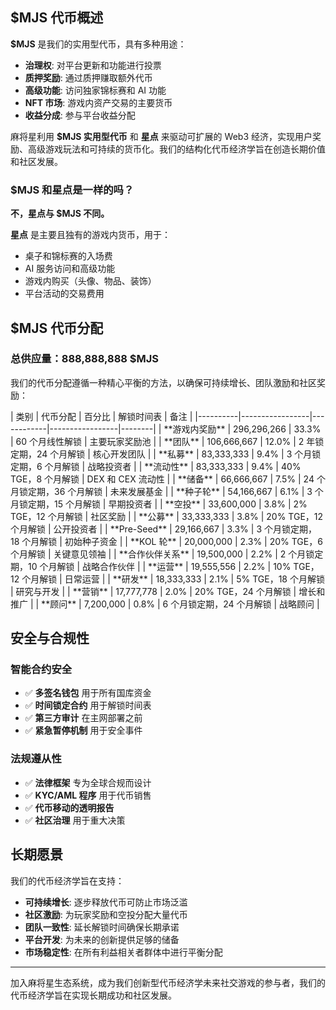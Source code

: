 
## $MJS 代币概述

**$MJS** 是我们的实用型代币，具有多种用途：
- **治理权**: 对平台更新和功能进行投票
- **质押奖励**: 通过质押赚取额外代币
- **高级功能**: 访问独家锦标赛和 AI 功能
- **NFT 市场**: 游戏内资产交易的主要货币
- **收益分成**: 参与平台收益分配

麻将星利用 **$MJS 实用型代币** 和 **星点** 来驱动可扩展的 Web3 经济，实现用户奖励、高级游戏玩法和可持续的货币化。我们的结构化代币经济学旨在创造长期价值和社区发展。

### $MJS 和星点是一样的吗？

**不，星点与 $MJS 不同。**

<Callout type="info">

**星点** 是主要且独有的游戏内货币，用于：
- 桌子和锦标赛的入场费
- AI 服务访问和高级功能
- 游戏内购买（头像、物品、装饰）
- 平台活动的交易费用

</Callout>


## $MJS 代币分配

### 总供应量：888,888,888 $MJS

我们的代币分配遵循一种精心平衡的方法，以确保可持续增长、团队激励和社区奖励：

<Card className='mt-4'>
| 类别 | 代币分配 | 百分比 | 解锁时间表 | 备注 |
|----------|-----------------|------------|-----------------|--------|
| **游戏内奖励** | 296,296,266 | 33.3% | 60 个月线性解锁 | 主要玩家奖励池 |
| **团队** | 106,666,667 | 12.0% | 2 年锁定期，24 个月解锁 | 核心开发团队 |
| **私募** | 83,333,333 | 9.4% | 3 个月锁定期，6 个月解锁 | 战略投资者 |
| **流动性** | 83,333,333 | 9.4% | 40% TGE，8 个月解锁 | DEX 和 CEX 流动性 |
| **储备** | 66,666,667 | 7.5% | 24 个月锁定期，36 个月解锁 | 未来发展基金 |
| **种子轮** | 54,166,667 | 6.1% | 3 个月锁定期，15 个月解锁 | 早期投资者 |
| **空投** | 33,600,000 | 3.8% | 2% TGE，12 个月解锁 | 社区奖励 |
| **公募** | 33,333,333 | 3.8% | 20% TGE，12 个月解锁 | 公开投资者 |
| **Pre-Seed** | 29,166,667 | 3.3% | 3 个月锁定期，18 个月解锁 | 初始种子资金 |
| **KOL 轮** | 20,000,000 | 2.3% | 20% TGE，6 个月解锁 | 关键意见领袖 |
| **合作伙伴关系** | 19,500,000 | 2.2% | 2 个月锁定期，10 个月解锁 | 战略合作伙伴 |
| **运营** | 19,555,556 | 2.2% | 10% TGE，12 个月解锁 | 日常运营 |
| **研发** | 18,333,333 | 2.1% | 5% TGE，18 个月解锁 | 研究与开发 |
| **营销** | 17,777,778 | 2.0% | 20% TGE，24 个月解锁 | 增长和推广 |
| **顾问** | 7,200,000 | 0.8% | 6 个月锁定期，24 个月解锁 | 战略顾问 |
</Card>

## 安全与合规性

### 智能合约安全
- ✅ **多签名钱包** 用于所有国库资金
- ✅ **时间锁定合约** 用于解锁时间表
- ✅ **第三方审计** 在主网部署之前
- ✅ **紧急暂停机制** 用于安全事件

### 法规遵从性
- ✅ **法律框架** 专为全球合规而设计
- ✅ **KYC/AML 程序** 用于代币销售
- ✅ **代币移动的透明报告**
- ✅ **社区治理** 用于重大决策

## 长期愿景

我们的代币经济学旨在支持：
- **可持续增长**: 逐步释放代币可防止市场泛滥
- **社区激励**: 为玩家奖励和空投分配大量代币
- **团队一致性**: 延长解锁时间确保长期承诺
- **平台开发**: 为未来的创新提供足够的储备
- **市场稳定性**: 在所有利益相关者群体中进行平衡分配

---

加入麻将星生态系统，成为我们创新型代币经济学未来社交游戏的参与者，我们的代币经济学旨在实现长期成功和社区发展。
